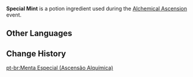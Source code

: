 {{Item Infobox
|id           = 18 <!-- AlchemySimCropExcelConfigData -->
|title        = Special Mint
|image        = Item Special Mint (Alchemical Ascension).png
|type         = Potion Ingredients
|quality      = 4
|group        = Balanced
|group_label  = Efficacy
|group_icon   = Alchemical Ascension Efficacy Balanced.png
|description  = An alchemical ingredient modified specially for use by the Knights of Favonius's Alchemy shop in concocting potions. In Alchemy, it is {{Color|BP|Balanced}}, providing a large amount of efficacy for numerous attributes.<br>Has the {{Color|BP|Perception}} characteristic, which will appear in potions under certain conditions.
|source1      = [[Alchemical Ascension]] - Alchemy Level 10
|event        = Alchemical Ascension
}}
'''Special Mint''' is a potion ingredient used during the [[Alchemical Ascension]] event.

==Other Languages==
{{Other Languages|default_hidden=1
|en      = Special Mint
|zhs     = 特别的薄荷
|zhs_rm  = 
|zht     = 特別的薄荷
|zht_rm  = 
|ja      = 特別なミント
|ja_rm   = Tokubetsu-na Minto
|ko      = 특별한 민트
|ko_rm   = 
|es      = Menta especial
|fr      = Menthe spéciale
|ru      = Особая мята
|th      = Mint พิเศษ
|th_rm   = 
|vi      = Bạc Hà Đặc Biệt
|de      = Besondere Minze
|id      = Mint Khusus
|pt      = Menta Especial
|tr      = Özel Nane
|it      = Menta speciale
}}

==Change History==
{{Change History|4.5}}

[[pt-br:Menta Especial (Ascensão Alquímica)]]